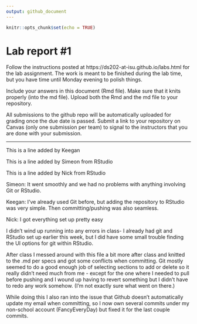 ```yaml
---
output: github_document
---
```


<!-- README.md is generated from README.Rmd. Please edit the README.Rmd file -->


```r
knitr::opts_chunk$set(echo = TRUE)
```

# Lab report #1

Follow the instructions posted at https://ds202-at-isu.github.io/labs.html for the lab assignment. The work is meant to be finished during the lab time, but you have time until Monday evening to polish things.

Include your answers in this document (Rmd file). Make sure that it knits properly (into the md file). Upload both the Rmd and the md file to your repository.  

All submissions to the github repo will be automatically uploaded for grading once the due date is passed.
Submit a link to your repository on Canvas (only one submission per team) to signal to the instructors that you are done with your submission.

--------------------------------

This is a line added by Keegan

This is a line added by Simeon from RStudio

This is a line added by Nick from RStudio

Simeon: It went smoothly and we had no problems with anything involving Git or RStudio.

Keegan: I've already used Git before, but adding the repository to RStudio was very simple. Then committing/pushing was also seamless.

Nick: I got everything set up pretty easy

I didn't wind up running into any errors in class- I already had git and RStudio set up earlier this week, but I did have some small trouble finding the UI options for git within RStudio.

After class I messed around with this file a bit more after class and knitted to the .md per specs and got some conflicts when committing. Git mostly seemed to do a good enough job of selecting sections to add or delete so it really didn't need much from me - except for the one where I needed to pull before pushing and I wound up having to revert something but I didn't have to redo any work somehow. (I'm not exactly sure what went on there.) 

While doing this I also ran into the issue that Github doesn't automatically update my email when committing, so I now own several commits under my non-school account (FancyEveryDay) but fixed it for the last couple commits.
